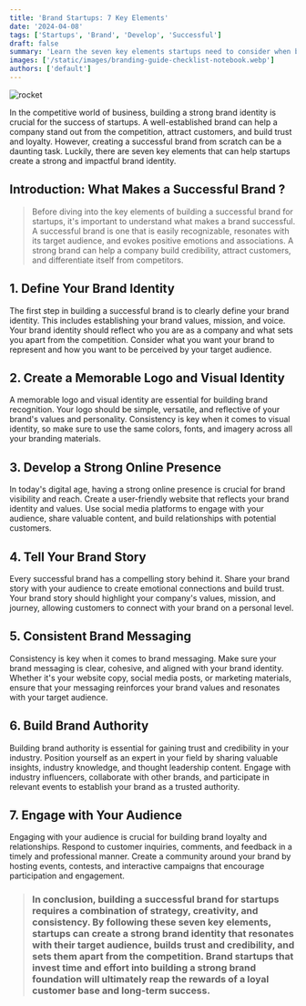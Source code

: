 ```yaml
---
title: 'Brand Startups: 7 Key Elements'
date: '2024-04-08'
tags: ['Startups', 'Brand', 'Develop', 'Successful']
draft: false
summary: 'Learn the seven key elements startups need to consider when building a strong brand identity online. Start creating a successful brand today!'
images: ['/static/images/branding-guide-checklist-notebook.webp']
authors: ['default']
---
```




![rocket](/static/images/branding-guide-checklist-notebook.webp)

In the competitive world of business, building a strong brand identity is crucial for the success of startups. A well-established brand can help a company stand out from the competition, attract customers, and build trust and loyalty. However, creating a successful brand from scratch can be a daunting task. Luckily, there are seven key elements that can help startups create a strong and impactful brand identity.

## Introduction: What Makes a Successful Brand <Twemoji emoji="eyes" size="" /> ?

> Before diving into the key elements of building a successful brand for startups, it's important to understand what makes a brand successful. A successful brand is one that is easily recognizable, resonates with its target audience, and evokes positive emotions and associations. A strong brand can help a company build credibility, attract customers, and differentiate itself from competitors.

## 1. Define Your Brand Identity

The first step in building a successful brand is to clearly define your brand identity. This includes establishing your brand values, mission, and voice. Your brand identity should reflect who you are as a company and what sets you apart from the competition. Consider what you want your brand to represent and how you want to be perceived by your target audience.

## 2. Create a Memorable Logo and Visual Identity

A memorable logo and visual identity are essential for building brand recognition. Your logo should be simple, versatile, and reflective of your brand's values and personality. Consistency is key when it comes to visual identity, so make sure to use the same colors, fonts, and imagery across all your branding materials.

## 3. Develop a Strong Online Presence

In today's digital age, having a strong online presence is crucial for brand visibility and reach. Create a user-friendly website that reflects your brand identity and values. Use social media platforms to engage with your audience, share valuable content, and build relationships with potential customers.

## 4. Tell Your Brand Story

Every successful brand has a compelling story behind it. Share your brand story with your audience to create emotional connections and build trust. Your brand story should highlight your company's values, mission, and journey, allowing customers to connect with your brand on a personal level.

## 5. Consistent Brand Messaging

Consistency is key when it comes to brand messaging. Make sure your brand messaging is clear, cohesive, and aligned with your brand identity. Whether it's your website copy, social media posts, or marketing materials, ensure that your messaging reinforces your brand values and resonates with your target audience.

## 6. Build Brand Authority

Building brand authority is essential for gaining trust and credibility in your industry. Position yourself as an expert in your field by sharing valuable insights, industry knowledge, and thought leadership content. Engage with industry influencers, collaborate with other brands, and participate in relevant events to establish your brand as a trusted authority.

## 7. Engage with Your Audience
Engaging with your audience is crucial for building brand loyalty and relationships. Respond to customer inquiries, comments, and feedback in a timely and professional manner. Create a community around your brand by hosting events, contests, and interactive campaigns that encourage participation and engagement.


> ### In conclusion, building a successful brand for startups requires a combination of strategy, creativity, and consistency. By following these seven key elements, startups can create a strong brand identity that resonates with their target audience, builds trust and credibility, and sets them apart from the competition. Brand startups that invest time and effort into building a strong brand foundation will ultimately reap the rewards of a loyal customer base and long-term success.

<SocialAccounts />